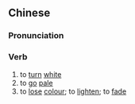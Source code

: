 ==Chinese==
{{zh-forms|s=发白}}

===Pronunciation===
{{zh-pron
|m=fābái
|c=faat3 baak6
|cat=v
}}

===Verb===
{{zh-verb}}

# to [[turn]] [[white]]
# to [[go]] [[pale]]
# to [[lose]] [[colour]]; to [[lighten]]; to [[fade]]